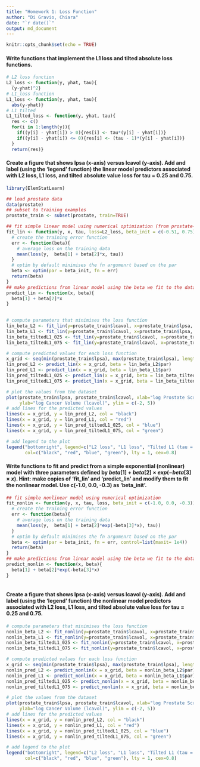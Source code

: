 ```yaml
---
title: "Homework 1: Loss Function"
author: "Di Gravio, Chiara"
date: "`r date()`"
output: md_document
---
```


```r
knitr::opts_chunk$set(echo = TRUE)
```


#### Write functions that implement the L1 loss and tilted absolute loss functions.

```r
# L2 loss function
L2_loss <- function(y, yhat, tau){
  (y-yhat)^2}
# L1_loss function
L1_loss <- function(y, yhat, tau){
  abs(y-yhat)}
# L1 tilted
L1_tilted_loss <- function(y, yhat, tau){
  res <- c()
  for(i in 1:length(y)){
    if((y[i] - yhat[i]) > 0){res[i] <- tau*(y[i] - yhat[i])}
    if((y[i] - yhat[i]) <= 0){res[i] <- (tau - 1)*(y[i] - yhat[i])}
  }
  return(res)}
```

#### Create a figure that shows lpsa (x-axis) versus lcavol (y-axis). Add and label (using the 'legend' function) the linear model predictors associated with L2 loss, L1 loss, and tilted absolute value loss for tau = 0.25 and 0.75.

```r
library(ElemStatLearn)

## load prostate data
data(prostate)
## subset to training examples
prostate_train <- subset(prostate, train=TRUE)

## fit simple linear model using numerical optimization (from prostate-data-lin.R)
fit_lin <- function(y, x, tau, loss=L2_loss, beta_init = c(-0.51, 0.75)) {
  # create the training error function
  err <- function(beta){
    # average loss on the training data
    mean(loss(y,  beta[1] + beta[2]*x, tau))
  }
  # optim by default minimises the fn argumenrt based on the par
  beta <- optim(par = beta_init, fn = err)
  return(beta)
}
## make predictions from linear model using the beta we fit to the data (from prostate-data-lin.R)
predict_lin <- function(x, beta){
  beta[1] + beta[2]*x
}
  

# compute parameters that minimises the loss function
lin_beta_L2 <- fit_lin(y=prostate_train$lcavol, x=prostate_train$lpsa, loss=L2_loss, tau = NULL)
lin_beta_L1 <- fit_lin(y=prostate_train$lcavol, x=prostate_train$lpsa, loss=L1_loss, tau = NULL)
lin_beta_tiltedL1_025 <- fit_lin(y=prostate_train$lcavol, x=prostate_train$lpsa, loss=L1_tilted_loss, tau = 0.25)
lin_beta_tiltedL1_075 <- fit_lin(y=prostate_train$lcavol, x=prostate_train$lpsa, loss=L1_tilted_loss, tau = 0.75)

# compute predicted values for each loss function
x_grid <- seq(min(prostate_train$lpsa), max(prostate_train$lpsa), length.out=100)
lin_pred_L2 <- predict_lin(x = x_grid, beta = lin_beta_L2$par)
lin_pred_L1 <- predict_lin(x = x_grid, beta = lin_beta_L1$par)
lin_pred_tiltedL1_025 <- predict_lin(x = x_grid, beta = lin_beta_tiltedL1_025$par)
lin_pred_tiltedL1_075 <- predict_lin(x = x_grid, beta = lin_beta_tiltedL1_075$par)

# plot the values from the dataset
plot(prostate_train$lpsa, prostate_train$lcavol, xlab="log Prostate Screening Antigen (psa)", 
     ylab="log Cancer Volume (lcavol)", ylim = c(-2, 5))
# add lines for the predicted values
lines(x = x_grid, y = lin_pred_L2, col = "black")
lines(x = x_grid, y = lin_pred_L1, col = "red")
lines(x = x_grid, y = lin_pred_tiltedL1_025, col = "blue")
lines(x = x_grid, y = lin_pred_tiltedL1_075, col = "green")

# add legend to the plot
legend("bottomright", legend=c("L2 loss", "L1 loss", "Tilted L1 (tau = 0.25)", "Tilted L1 (tau = 0.75)"),
       col=c("black", "red", "blue", "green"), lty = 1, cex=0.8)
```

#### Write functions to fit and predict from a simple exponential (nonlinear) model with three parameters defined by $beta[1] + beta[2] \times exp(-beta[3] \times x)$. Hint: make copies of 'fit_lin' and 'predict_lin' and modify them to fit the nonlinear model. Use c(-1.0, 0.0, -0.3) as 'beta_init'.

```r
## fit simple nonlinear model using numerical optimization
fit_nonlin <- function(y, x, tau, loss, beta_init = c(-1.0, 0.0, -0.3)) {
  # create the training error function
  err <- function(beta){
    # average loss on the training data
    mean(loss(y,  beta[1] + beta[2]*exp(-beta[3]*x), tau))
  }
  # optim by default minimises the fn argumenrt based on the par
  beta <- optim(par = beta_init, fn = err, control=list(maxit= 1e4))
  return(beta)
}
## make predictions from linear model using the beta we fit to the data
predict_nonlin <- function(x, beta){
  beta[1] + beta[2]*exp(-beta[3]*x)
}
  
```

#### Create a figure that shows lpsa (x-axis) versus lcavol (y-axis). Add and label (using the 'legend' function) the nonlinear model predictors associated with L2 loss, L1 loss, and tilted absolute value loss for tau = 0.25 and 0.75.

```r
# compute parameters that minimises the loss function
nonlin_beta_L2 <- fit_nonlin(y=prostate_train$lcavol, x=prostate_train$lpsa, loss=L2_loss, tau = NULL)
nonlin_beta_L1 <- fit_nonlin(y=prostate_train$lcavol, x=prostate_train$lpsa, loss=L1_loss, tau = NULL)
nonlin_beta_tiltedL1_025 <- fit_nonlin(y=prostate_train$lcavol, x=prostate_train$lpsa, loss=L1_tilted_loss, tau = 0.25)
nonlin_beta_tiltedL1_075 <- fit_nonlin(y=prostate_train$lcavol, x=prostate_train$lpsa, loss=L1_tilted_loss, tau = 0.75)

# compute predicted values for each loss function
x_grid <- seq(min(prostate_train$lpsa), max(prostate_train$lpsa), length.out=100)
nonlin_pred_L2 <- predict_nonlin(x = x_grid, beta = nonlin_beta_L2$par)
nonlin_pred_L1 <- predict_nonlin(x = x_grid, beta = nonlin_beta_L1$par)
nonlin_pred_tiltedL1_025 <- predict_nonlin(x = x_grid, beta = nonlin_beta_tiltedL1_025$par)
nonlin_pred_tiltedL1_075 <- predict_nonlin(x = x_grid, beta = nonlin_beta_tiltedL1_075$par)

# plot the values from the dataset
plot(prostate_train$lpsa, prostate_train$lcavol, xlab="log Prostate Screening Antigen (psa)", 
     ylab="log Cancer Volume (lcavol)", ylim = c(-2, 5))
# add lines for the predicted values
lines(x = x_grid, y = nonlin_pred_L2, col = "black")
lines(x = x_grid, y = nonlin_pred_L1, col = "red")
lines(x = x_grid, y = nonlin_pred_tiltedL1_025, col = "blue")
lines(x = x_grid, y = nonlin_pred_tiltedL1_075, col = "green")

# add legend to the plot
legend("bottomright", legend=c("L2 loss", "L1 loss", "Tilted L1 (tau = 0.25)", "Tilted L1 (tau = 0.75)"),
       col=c("black", "red", "blue", "green"), lty = 1, cex=0.8)
```





